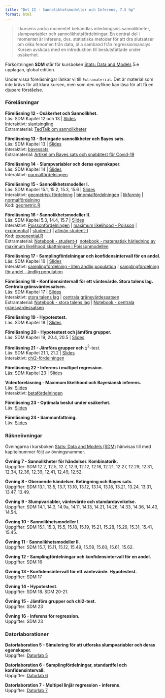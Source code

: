 ```yaml
---
title: "Del II - Sannolikhetsmodeller och Inferens, 7.5 hp"
format: html
---
```


> I kursens andra momentet behandlas inledningsvis sannolikheter, slumpvariabler och sannolikhetsfördelningar. En central del i momentet är inferens, dvs. statistiska metoder för att dra slutsatser om olika fenomen från data, bl a samband från regressionsanalys. Kursen avslutas med en introduktion till beslutsfattade under osäkerhet.

Förkortningen **SDM** står för kursboken [Stats: Data and Models](https://nordics.pearson.com/products/stats-data-and-models-5th-global-edition-e-book?variant=42945920630933) 5:e upplagan, global edition.

Under vissa föreläsningar länkar vi till `Extramaterial`. Det är material som inte krävs för att klara kursen, men som den nyfikne kan läsa för att få en djupare förståelse.

### **Föreläsningar**

**Föreläsning 12 - Osäkerhet och Sannolikhet.**\
Läs: SDM Kapitel 12 och 13 \| [Slides](/slides/F12Sannolikhet.pdf)\
Interaktivt: [slantsingling](/observable/storatalenslag_bernoulli.qmd)\
Extramaterial: [TedTalk om sannolikheter](https://youtu.be/0m5bg2hpHNw)

**Föreläsning 13 - Betingade sannolikheter och Bayes sats.**\
Läs: SDM Kapitel 13 \| [Slides](/slides/F13BetingadeSlhBayesSats.pdf)\
Interaktivt: [bayessats](/observable/bayestheorem.qmd)\
Extramaterial: [Artikel om Bayes sats och snabbtest för Covid-19](https://www.varsity.co.uk/science/21149)

**Föreläsning 14 - Slumpvariabler och deras egenskaper.**\
Läs: SDM Kapitel 14 \| [Slides](/slides/F14Slumpvariabler.pdf)\
Interaktivt: [normalfördelningen](/observable/normalfordelningen.qmd)

**Föreläsning 15 - Sannolikhetsmodeller I.**\
Läs: SDM Kapitel 15.1, 15.2, 15.3, 15.6 \| [Slides](/slides/F15SannolikhetsModeller1.pdf)\
Interaktivt: [geometrisk fördelning](/observable/geometriskfordelning.qmd) \| [binomialfördelningen](/observable/binomialfordelningen.qmd) \| [likformig](/observable/uniformfordelning.qmd) \| [normalfördelning](/observable/normalfordelningen.qmd)\
Kod: [geometric.R](/code/geometric.R)

**Föreläsning 16 - Sannolikhetsmodeller II.**\
Läs: SDM Kapitel 5.3, 14.4, 15.7 \| [Slides](/slides/F16SannolikhetsModeller2.pdf)\
Interaktivt: [Poissonfördelningen](/observable/poissonfordelningen.qmd) \| [maximum likelihood - Poisson](/observable/ml_poisson.qmd) \| [exponential](/observable/exponentialfordelningen.qmd) \| [student-t](/observable/studentt.qmd) \| [allmän student-t](/observable/studentt_allman.qmd)\
Kod: [exponential.R](/code/exponential.R)\
Extramaterial: [Notebook - student-t](https://observablehq.com/@mattiasvillani/student-t)  [notebook - matematisk härledning av maximum likelihood skattningen i Poissonmodellen](https://observablehq.com/@mattiasvillani/maximum-likelihood-poissonmodellen)

**Föreläsning 17 - Samplingfördelningar och konfidensintervall för en andel.**\
Läs: SDM Kapitel 16 \| [Slides](/misc/larry.png)\
Interaktivt: [samplingfördelning - liten ändlig population](/observable/sampling_finite_pop.qmd) | [samplingfördelning för andel - ändlig population](/observable/sampling_prop_finite_pop.qmd)

**Föreläsning 18 - Konfidensintervall för ett väntevärde. Stora talens lag. Centrala gränsvärdessatsen.**\
Läs: SDM Kapitel 17 \| [Slides](/misc/larry.png)\
Interaktivt: [stora talens lag](/observable/storatalenslag.qmd) \| [centrala gränsvärdessatsen](/observable/cgs.qmd)\
Extramaterial: [Notebook - stora talens lag](https://observablehq.com/@mattiasvillani/stora-talens-lag) \| [Notebook - centrala gränsvärdessatsen](https://observablehq.com/@mattiasvillani/cgs)

**Föreläsning 19 - Hypotestest.**\
Läs: SDM Kapitel 18 \| [Slides](/misc/larry.png)

**Föreläsning 20 - Hypotestest och jämföra grupper.**\
Läs: SDM Kapitel 19, 20.4, 20.5 \| [Slides](/misc/larry.png)

**Föreläsning 21 - Jämföra grupper och** $\chi^2$-test.\
Läs: SDM Kapitel 21.1, 21.2 \| [Slides](/misc/larry.png)\
Interaktivt: [chi2-fördelningen](/observable/chi2fordelningen.qmd)

**Föreläsning 22 - Inferens i multipel regression.**\
Läs: SDM Kapitel 23 \| [Slides](/misc/larry.png)

**Videoföreläsning - Maximum likelihood och Bayesiansk inferens.**\
Läs: [Slides](/misc/larry.png)\
Interaktivt: [betafördelningen](/observable/betafordelningen.qmd)

**Föreläsning 23 - Optimala beslut under osäkerhet.**\
Läs: [Slides](/misc/larry.png)

**Föreläsning 24 - Sammanfattning.**\
Läs: [Slides](/misc/larry.png)

### **Räkneövningar**

Övningarna i kursboken [Stats: Data and Models (SDM)](https://nordics.pearson.com/products/stats-data-and-models-5th-global-edition-e-book?variant=42945920630933) hänvisas till med kapitelnummer följt av övningsnummer.

**Övning 7 - Sannolikheter för händelser. Kombinatorik.**\
Uppgifter: SDM 12.2, 12.5, 12.7, 12.9, 12.12, 12.16, 12.21, 12.27, 12.29, 12.31, 12.34, 12.36, 12.39, 12.41, 12.49, 12.52.

**Övning 8 - Oberoende händelser. Betingning och Bayes sats.**\
Uppgifter: SDM 13.1, 13.5, 13.7, 13.10, 13.12, 13.14, 13.18, 13.21, 13.24, 13.31, 13.47, 13.49.

**Övning 9 - Slumpvariabler, väntevärde och standardavvikelse.**\
Uppgifter: SDM 14.1, 14.3, 14.9a, 14.11, 14.13, 14.21, 14.26, 14.33, 14.36, 14.43, 14.54.

**Övning 10 - Sannolikhetsmodeller I.**\
Uppgifter: SDM 15.1, 15.3, 15.5, 15.18, 15.19, 15.21, 15.28, 15.29, 15.31, 15.41, 15.45.

**Övning 11 - Sannolikhetsmodeller II.**\
Uppgifter: SDM 15.7, 15.11, 15.12, 15.49, 15.59, 15.60, 15.61, 15.62.

**Övning 12 - Samplingfördelningar och konfidensintervall för en andel.**\
Uppgifter: SDM 16

**Övning 13 - Konfidensintervall för ett väntevärde. Hypotestest.**\
Uppgifter: SDM 17

**Övning 14 - Hypotestest.**\
Uppgifter: SDM 18. SDM 20-21.

**Övning 15 - Jämföra grupper och chi2-test.**\
Uppgifter: SDM 23

**Övning 16 - Inferens för regression.**\
Uppgifter: SDM 23

### **Datorlaborationer**

**Datorlaboration 5 - Simulering för att utforska slumpvariabler och deras egenskaper.**\
Uppgifter: [Datorlab 5](/misc/larry.png)

**Datorlaboration 6 - Samplingfördelningar, standardfel och konfidensintervall.**\
Uppgifter: [Datorlab 6](/misc/larry.png)

**Datorlaboration 7 - Multipel linjär regression - inferens.**\
Uppgifter: [Datorlab 7](/misc/larry.png)
